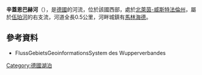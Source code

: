 {{Onesource|time=2020-08-14T04:53:58+00:00}}
{{Coord|51|5|15.5|N|7|32|36.8|E|display=title}}

'''辛蓋恩巴赫河'''（{{lang-de|Singernbach}}），是[[德國|德國]]的河流，位於該國西部，處於[[北萊茵-威斯特法倫州|北萊茵-威斯特法倫州]]，屬於[[伍珀河|伍珀河]]的右支流，河道全長0.5公里，河畔城鎮有[[馬林海德|馬林海德]]。

==參考資料==
*  FlussGebietsGeoinformationsSystem des Wupperverbandes

{{Germany-geo-stub}}
[[Category:德國湖泊|Category:德國湖泊]]